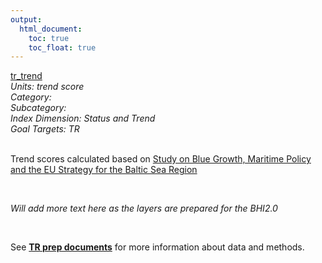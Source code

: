 ```yaml
---
output:
  html_document:
    toc: true
    toc_float: true
---
```


[tr_trend](https://github.com/OHI-Science/bhi/blob/master/baltic/layers/tr_trend_scores_bhi2015.csv)\
*Units: trend score*\
*Category:*\
*Subcategory:*\
*Index Dimension: Status and Trend*\
*Goal Targets: TR*\
<br>

Trend scores calculated based on [Study on Blue Growth, Maritime Policy and the EU Strategy for the Baltic Sea Region](https://webgate.ec.europa.eu/maritimeforum/node/3550)

<br>

*Will add more text here as the layers are prepared for the BHI2.0*

<br>

See [**TR prep documents**](https://github.com/OHI-Science/bhi-1.0-archive/blob/draft/baltic2015/prep/TR/tr_prep.md) for more information about data and methods.

<br>


